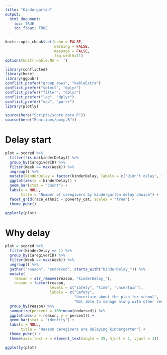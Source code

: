 ```yaml
---
title: "Kindergarten"
output: 
  html_document:
    toc: TRUE
    toc_float: TRUE
---
```




```r
knitr::opts_chunk$set(echo = FALSE, 
                      warning = FALSE, 
                      message = FALSE, 
                      fig.width=11)
options(knitr.kable.NA = '')
```

```r
library(conflicted)
library(here)
library(ggpubr)
conflict_prefer("group_rows", "kableExtra")
conflict_prefer("select", "dplyr")
conflict_prefer("filter", "dplyr")
conflict_prefer("lag", "dplyr")
conflict_prefer("map", "purrr")
library(plotly)
```

```r
source(here("Scripts/score data.R")) 
source(here("Functions/pomp.R"))
```

# Delay start

```r
plot = scored %>%
  filter(!is.na(kinderDelay)) %>%
  group_by(CaregiverID) %>%
  filter(Week == max(Week)) %>%
  ungroup() %>%
  mutate(kinderDelay = factor(kinderDelay, labels = c("Didn't delay", "Delayed"))) %>%
  ggplot(aes(x = kinderDelay)) +
  geom_bar(stat = "count") +
  labs(x = NULL,
       title = "Number of caregivers by kindergarten delay choice") +
  facet_grid(race_ethnic ~ poverty_cat, scales = "free") +
  theme_pubr()

ggplotly(plot)
```

# Why delay

```r
plot = scored %>%
  filter(kinderDelay == 1) %>%
  group_by(CaregiverID) %>%
  filter(Week == max(Week)) %>%
  ungroup() %>%
  gather("reason", "endorsed", starts_with("kinderDelay_")) %>%
  mutate(
    reason = str_remove(reason, "kinderDelay_"),
    reason = factor(reason,
                    levels = c("safety", "time", "uncertain"),
                    labels = c("Safety",
                               "Uncertain about the plan for school",
                               "Not able to manage along with other responsibilities"))) %>%
  group_by(reason) %>%
  summarize(percent = 100*mean(endorsed)) %>%
  ggplot(aes(x = reason, y = percent)) +
  geom_bar(stat = "identity") +
  labs(x = NULL,
       title = "Reason caregivers are delaying kindergarten") +
  theme_pubr() +
  theme(axis.text.x = element_text(angle = 25, hjust = 1, vjust = 1))

ggplotly(plot)
```

